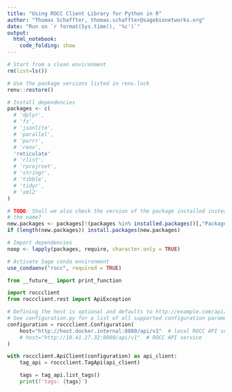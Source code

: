 ```yaml
---
title: "Using ROCC Client Library for Python in R"
author: "Thomas Schaffter, thomas.schaffter@sagebionetworks.org"
date: "Run on `r format(Sys.time(), '%c')`"
output:
  html_notebook:
    code_folding: show
---
```


```r
# Start from a clean environment
rm(list=ls())
```


```r
# Use the package versions listed in renv.lock
renv::restore()

# Install dependencies
packages <- c(
  # 'dplyr',
  # 'fs',
  # 'jsonlite',
  # 'parallel',
  # 'purrr',
  # 'renv',
  'reticulate'
  # 'rlist',
  # 'rprojroot',
  # 'stringr',
  # 'tibble',
  # 'tidyr',
  # 'xml2'
)

# TODO: Shall we also check the version of the package installed instead of just
# the name?
new.packages <- packages[!(packages %in% installed.packages()[,"Package"])]
if (length(new.packages)) install.packages(new.packages)

# Import dependencies
noop <- lapply(packages, require, character.only = TRUE)
```

```r
# Activate Sage conda environment
use_condaenv("rocc", required = TRUE)
```

```python
from __future__ import print_function

import roccclient
from roccclient.rest import ApiException

# Defining the host is optional and defaults to http://example.com/api/v1
# See configuration.py for a list of all supported configuration parameters.
configuration = roccclient.Configuration(
    host="http://host.docker.internal:8080/api/v1"  # local ROCC API service
    # host="http://10.41.27.32:8080/api/v1"  # ROCC API service
)

with roccclient.ApiClient(configuration) as api_client:
    tag_api = roccclient.TagApi(api_client)

    tags = tag_api.list_tags()
    print(f'tags: {tags}')
```